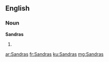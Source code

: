 ==English==

===Noun===
'''Sandras'''

# {{plural of|Sandra}}

[[ar:Sandras]]
[[fr:Sandras]]
[[ku:Sandras]]
[[mg:Sandras]]
